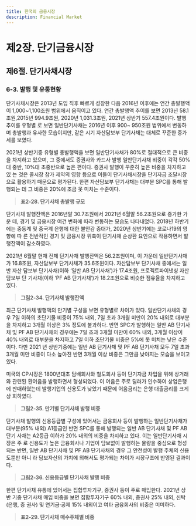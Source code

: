 ```yaml
---
title: 한국의 금융시장
description: Financial Market
---
```


# 제2장. 단기금융시장

## 제6절. 단기사채시장

### 6-3. 발행 및 유통현황

단기사채시장은 2013년 도입 직후 빠르게 성장한 다음 2016년 이후에는 연간 총발행액
이 1,000\~1,100조원 범위에서 움직이고 있다. 연간 총발행액 추이를 보면 2013년 58.1조원,2015년 994.9조원, 2020년 1,031.3조원, 2021년 상반기 557.4조원이다. 발행추이를 유형별
로 보면 일반단기사채는 2016년 이후 900\~ 950조원 범위에서 변동하며 총발행과 유사한
모습이지만, 같은 시기 자산담보부 단기사채는 대체로 꾸준한 증가세를 보였다.

2021년 상반기중 유형별 총발행액을 보면 일반단기사채가 80%로 절대적으로 큰 비중
을 차지하고 있으며, 그 중에서도 증권사와 카드사 발행 일반단기사채 비중이 각각 50%
대 중반, 10%대 초중반으로 높은 편이다. 증권사 발행이 꾸준히 높은 비중을 차지하고 있
는 것은 콜시장 참가 제약의 영향 등으로 이들이 단기사채시장을 단기자금 조달시장으로
활용하기 때문으로 평가된다. 한편 자산담보부 단기사채는 대부분 SPC를 통해 발행되는
데 그 비중은 20%에 조금 못 미치는 수준이다.

> __표2-28. 단기사채 총발행 규모__

<GCenterImg src ="/fm/t2-28.png" caption="표2-28. 단기사채 총발행 규모"/>

단기사채 발행잔액은 2016년말 30.7조원에서 2021년 6월말 56.2조원으로 증가한 가운
데, 경기 및 금융시장 여건 변화에 따라 변동하는 모습도 나타내었다. 2018년 하반기에는
중동계 및 중국계 은행에 대한 불안감 증대가, 2020년 상반기에는 코로나19의 영향에 따
른 전반적인 경기 및 금융시장 위축이 단기사채 순상환 요인으로 작용하면서 발행잔액이
감소하였다.

2021년 6월말 현재 전체 단기사채 발행잔액은 56.2조원이며, 이 가운데 일반단기사채가
16.8조원, 자산담보부 단기사채가 35.6조원이다. 자산담보부 단기사채 중에서는 일반 자산
담보부 단기사채(이하 ‘일반 AB 단기사채’)가 17.4조원, 프로젝트파이낸싱 자산담보부 단
기사채(이하 ‘PF AB 단기사채’)가 18.2조원으로 비슷한 점유율을 차지하고 있다.

> __그림2-34. 단기사채 발행잔액__

<GCenterImg src ="/fm/2-34.png" caption="그림2-34. 단기사채 발행잔액"/>

최근 단기사채 발행액의 만기별 구성을 보면 유형별로 차이가 있다. 일반단기사채의 경
우 7일 이하의 초단기물 비중이 75% 내외, 7일 초과 3개월 미만이 20% 내외로 대부분을
차지하고 3개월 이상은 3% 정도에 불과하다. 반면 SPC가 발행하는 일반 AB 단기사채 및
PF AB 단기사채의 경우에는 7일 초과 3개월 미만이 60% 내외, 3개월 이상이 40% 내외로
대부분을 차지하고 7일 이하 초단기물 비중은 5%에 못 미치는 낮은 수준이다. 다만 2021
년 상반기중에는 일반 AB 단기사채 및 PF AB 단기사채 모두 7일 초과 3개월 미만 비중이 다소 높아진 반면 3개월 이상 비중은 그만큼 낮아지는 모습을 보이고 있다.

미국의 CP시장은 1800년대초 담배회사와 철도회사 등이 단기자금 차입을 위해 상거래
와 관련된 환어음을 발행하면서 형성되었다. 이 어음은 주로 딜러가 인수하여 상업은행에
판매하였는데 발행기업의 신용도가 낮았기 때문에 어음금리는 은행 대출금리를 크게 상
회하였다.

> __그림2-35. 만기별 단기사채 발행 비중__

<GCenterImg src ="/fm/2-35.png" caption="그림2-35. 만기별 단기사채 발행 비중"/>

단기사채 발행의 신용등급별 구성에 있어서는 금융회사 등이 발행하는 일반단기사채가
대부분(95% 내외) A1등급인 반면 SPC를 통해 발행되는 일반 AB 단기사채 및 PF AB 단기
사채는 A2등급 이하가 20% 내외의 비중을 차지하고 있다. 이는 일반단기사채 시장은 주
로 신용도가 높은 금융회사나 기업이 담보없이 발행하는 물량을 중심으로 형성되는 반면,
일반 AB 단기사채 및 PF AB 단기사채의 경우 그 안전성이 발행 주체의 신용도뿐만 아니
라 담보자산의 가치에 의해서도 평가되는 차이가 시장구조에 반영된 결과이다.

> __그림2-36. 신용등급별 단기사채 발행 비중__

<GCenterImg src ="/fm/2-36.png" caption="그림2-36. 신용등급별 단기사채 발행 비중"/>

한편 단기사채 유통에 있어서는 집합투자기구, 증권사 등이 주로 매입한다. 2021년 상반
기중 단기사채 매입 비중을 보면 집합투자기구 60% 내외, 증권사 25% 내외, 신탁(은행, 증
권사) 및 연기금·공제 15% 내외이고 여타 금융회사의 비중은 미미하다.

> __표2-29. 단기사채 매수주체별 비중__

<GCenterImg src ="/fm/t2-29.png" caption="표2-29. 단기사채 매수주체별 비중"/>
